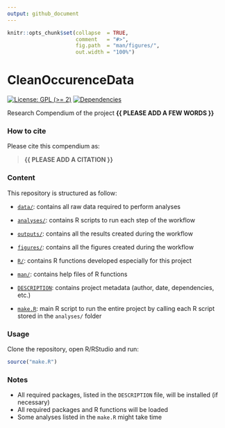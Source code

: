 ```yaml
---
output: github_document
---
```


<!-- README.md is generated from README.Rmd. Please edit that file -->


```r
knitr::opts_chunk$set(collapse  = TRUE,
                      comment   = "#>",
                      fig.path  = "man/figures/",
                      out.width = "100%")
```



# CleanOccurenceData


<!-- badges: start -->
[![License: GPL (>= 2)](https://img.shields.io/badge/License-GPL%20%28%3E%3D%202%29-blue.svg)](https://choosealicense.com/licenses/gpl-2.0/)
[![Dependencies](https://img.shields.io/badge/dependencies-2/95-green?style=flat)](#)
<!-- badges: end -->


Research Compendium of the project **{{ PLEASE ADD A FEW WORDS }}**



### How to cite

Please cite this compendium as: 

> **{{ PLEASE ADD A CITATION }}**



### Content

This repository is structured as follow:

- [`data/`](https://github.com/mcpri3/CleanOccurenceData/tree/master/data):
contains all raw data required to perform analyses

- [`analyses/`](https://github.com/mcpri3/CleanOccurenceData/tree/master/analyses/):
contains R scripts to run each step of the workflow

- [`outputs/`](https://github.com/mcpri3/CleanOccurenceData/tree/master/outputs):
contains all the results created during the workflow

- [`figures/`](https://github.com/mcpri3/CleanOccurenceData/tree/master/figures):
contains all the figures created during the workflow

- [`R/`](https://github.com/mcpri3/CleanOccurenceData/tree/master/R):
contains R functions developed especially for this project

- [`man/`](https://github.com/mcpri3/CleanOccurenceData/tree/master/man):
contains help files of R functions

- [`DESCRIPTION`](https://github.com/mcpri3/CleanOccurenceData/tree/master/DESCRIPTION):
contains project metadata (author, date, dependencies, etc.)

- [`make.R`](https://github.com/mcpri3/CleanOccurenceData/tree/master/make.R):
main R script to run the entire project by calling each R script stored in the `analyses/` folder



### Usage

Clone the repository, open R/RStudio and run:

```r
source("make.R")
```



### Notes

- All required packages, listed in the `DESCRIPTION` file, will be installed (if necessary)
- All required packages and R functions will be loaded
- Some analyses listed in the `make.R` might take time
